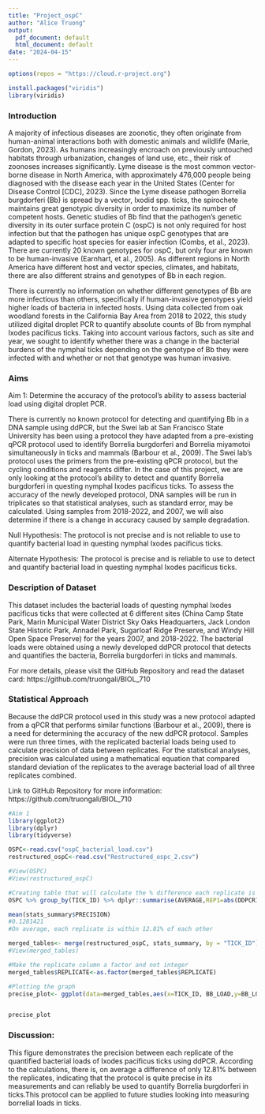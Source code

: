 ```yaml
---
title: "Project_ospC"
author: "Alice Truong"
output: 
  pdf_document: default
  html_document: default
date: "2024-04-15"
---
```


```r
options(repos = "https://cloud.r-project.org")

install.packages("viridis")
library(viridis)
```

### Introduction

A majority of infectious diseases are zoonotic, they often originate from human-animal interactions both with domestic animals and wildlife (Marie, Gordon, 2023). As humans increasingly encroach on previously untouched habitats through urbanization, changes of land use, etc., their risk of zoonoses increases significantly. Lyme disease is the most common vector-borne disease in North America, with approximately 476,000 people being diagnosed with the disease each year in the United States (Center for Disease Control [CDC], 2023). Since the Lyme disease pathogen Borrelia burgdorferi (Bb) is spread by a vector, Ixodid spp. ticks, the spirochete maintains great genotypic diversity in order to maximize its number of competent hosts. Genetic studies of Bb find that the pathogen’s genetic diversity in its outer surface protein C (ospC) is not only required for host infection but that the pathogen has unique ospC genotypes that are adapted to specific host species for easier infection (Combs, et al., 2023). There are currently 20 known genotypes for ospC, but only four are known to be human-invasive (Earnhart, et al., 2005). As different regions in North America have different host and vector species, climates, and habitats, there are also different strains and genotypes of Bb in each region. 

There is currently no information on whether different genotypes of Bb are more infectious than others, specifically if human-invasive genotypes yield higher loads of bacteria in infected hosts. Using data collected from oak woodland forests in the California Bay Area from 2018 to 2022, this study utilized digital droplet PCR to quantify absolute counts of Bb from nymphal Ixodes pacificus ticks. Taking into account various factors, such as site and year, we sought to identify whether there was a change in the bacterial burdens of the nymphal ticks depending on the genotype of Bb they were infected with and whether or not that genotype was human invasive.

### Aims
Aim 1: Determine the accuracy of the protocol’s ability to assess bacterial load using digital droplet PCR.

There is currently no known protocol for detecting and quantifying Bb in a DNA sample using ddPCR, but the Swei lab at San Francisco State University has been using a protocol they have adapted from a pre-existing qPCR protocol used to identify Borrelia burgdorferi and Borrelia miyamotoi simultaneously in ticks and mammals (Barbour et al., 2009). The Swei lab’s protocol uses the primers from the pre-existing qPCR protocol, but the cycling conditions and reagents differ. In the case of this project, we are only looking at the protocol's ability to detect and quantify Borrelia burgdorferi in questing nymphal Ixodes pacificus ticks. To assess the accuracy of the newly developed protocol, DNA samples will be run in triplicates so that statistical analyses, such as standard error, may be calculated. Using samples from 2018-2022, and 2007, we will also determine if there is a change in accuracy caused by sample degradation. 

Null Hypothesis: The protocol is not precise and is not reliable to use to quantify bacterial load in questing nymphal Ixodes pacificus ticks.

Alternate Hypothesis: The protocol is precise and is reliable to use to detect and quantify bacterial load in  questing nymphal Ixodes pacificus ticks.

### Description of Dataset
This dataset includes the bacterial loads of questing nymphal Ixodes pacificus ticks that were collected at 6 different sites (China Camp State Park, Marin Municipal Water District Sky Oaks Headquarters, Jack London State Historic Park, Annadel  Park, Sugarloaf Ridge Preserve, and Windy Hill Open Space Preserve) for the years 2007, and 2018-2022. The bacterial loads were obtained using a newly developed ddPCR protocol that detects and quantifies the bacteria, Borrelia burgdorferi in ticks and mammals.

For more details, please visit the GitHub Repository and read the dataset card: https://github.com/truongali/BIOL_710

### Statistical Approach

Because the ddPCR protocol used in this study was a new protocol adapted from a qPCR that performs similar functions (Barbour et al., 2009), there is a need for determining the accuracy of the new ddPCR protocol. Samples were run three times, with the replicated bacterial loads being used to calculate precision of data between replicates. For the statistical analyses, precision was calculated using a mathematical equation that compared standard deviation of the replicates to the average bacterial load of all three replicates combined.

Link to GitHub Repository for more information: https://github.com/truongali/BIOL_710
```r
#Aim 1 
library(ggplot2)
library(dplyr)
library(tidyverse)

OSPC<-read.csv("ospC_bacterial_load.csv")
restructured_ospC<-read.csv("Restructured_ospc_2.csv")

#View(OSPC)
#View(restructured_ospC)

#Creating table that will calculate the % difference each replicate is from each other
OSPC %>% group_by(TICK_ID) %>% dplyr::summarise(AVERAGE,REP1=abs(DDPCR1-AVERAGE),REP2=abs(DDPCR2-AVERAGE),REP3=abs(DDPCR3-AVERAGE),AVG_SD=((REP1+REP2+REP3)/3),PRECISION=(AVG_SD/AVERAGE))->stats_summary

mean(stats_summary$PRECISION)
#0.1281421
#On average, each replicate is within 12.81% of each other

merged_tables<- merge(restructured_ospC, stats_summary, by = "TICK_ID")
#View(merged_tables)

#Make the replicate column a factor and not integer
merged_tables$REPLICATE<-as.factor(merged_tables$REPLICATE)

#Plotting the graph
precise_plot<- ggplot(data=merged_tables,aes(x=TICK_ID, BB_LOAD,y=BB_LOAD))+geom_point(aes(color=REPLICATE))+geom_errorbar(aes(ymin=BB_LOAD-AVG_SD,ymax=BB_LOAD+AVG_SD))+labs(x="Individual Questing IPAC Nymphs", y= "Bacterial Load", title = "Precision of Bacterial Load Quantification by ddPCR")+geom_label(x = 40, y = 3000, label = "Average Precision between replicates = 12.81%", fill = NA, color = "black", size = 3, fontface = "bold",label.padding = unit(0.5,"lines"),label.r = unit(0.2,"lines"),label.size = 0.5)+theme(axis.text.x = element_text(angle = 90, vjust = 1, hjust = 1,size = 8))+scale_x_discrete(labels = c(rep("", nrow(merged_tables) - 1), as.character(merged_tables$TICK_ID[nrow(merged_tables)])))+theme(panel.background = element_rect(fill = "white"),panel.grid.major = element_blank(),panel.grid.minor = element_blank(),axis.line = element_line(color = "black"))+scale_color_viridis_d()


precise_plot
```

### Discussion:

This figure demonstrates the precision between each replicate of the quantified bacterial loads of Ixodes pacificus ticks using ddPCR. According to the calculations, there is, on average a difference of only 12.81% between the replicates, indicating that the protocol is quite precise in its measurements and can reliably be used to quantify Borrelia burgdorferi in ticks.This protocol can be applied to future studies looking into measuring borrelial loads in ticks.





